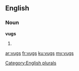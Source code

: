 ==English==

===Noun===
'''vugs'''

# {{plural of|[[vug]]}}

[[Category:English plurals]]

[[ar:vugs]]
[[fr:vugs]]
[[ku:vugs]]
[[my:vugs]]